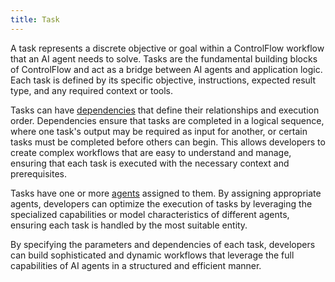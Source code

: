 ```yaml
---
title: Task
---
```

A task represents a discrete objective or goal within a ControlFlow workflow that an AI agent needs to solve. Tasks are the fundamental building blocks of ControlFlow and act as a bridge between AI agents and application logic. Each task is defined by its specific objective, instructions, expected result type, and any required context or tools.

Tasks can have [dependencies](/glossary/dependencies) that define their relationships and execution order. Dependencies ensure that tasks are completed in a logical sequence, where one task's output may be required as input for another, or certain tasks must be completed before others can begin. This allows developers to create complex workflows that are easy to understand and manage, ensuring that each task is executed with the necessary context and prerequisites.

Tasks have one or more [agents](/glossary/agent) assigned to them. By assigning appropriate agents, developers can optimize the execution of tasks by leveraging the specialized capabilities or model characteristics of different agents, ensuring each task is handled by the most suitable entity.

By specifying the parameters and dependencies of each task, developers can build sophisticated and dynamic workflows that leverage the full capabilities of AI agents in a structured and efficient manner.